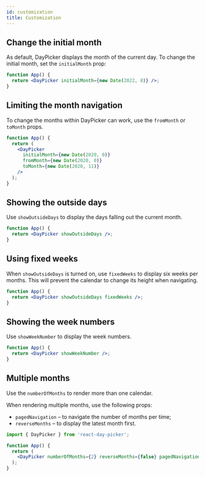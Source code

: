 ```yaml
---
id: customization
title: Customization
---
```


## Change the initial month

As default, DayPicker displays the month of the current day. To change the
initial month, set the `initialMonth` prop:

```jsx showOutput open=no
function App() {
  return <DayPicker initialMonth={new Date(2022, 8)} />;
}
```

## Limiting the month navigation

To change the months within DayPicker can work, use the `fromMonth` or `toMonth`
props.

```jsx showOutput open=no
function App() {
  return (
    <DayPicker
      initialMonth={new Date(2020, 0)}
      fromMonth={new Date(2020, 0)}
      toMonth={new Date(2020, 11)}
    />
  );
}
```

## Showing the outside days

Use `showOutsideDays` to display the days falling out the current month.

```jsx showOutput open=no
function App() {
  return <DayPicker showOutsideDays />;
}
```

## Using fixed weeks

When `showOutsideDays` is turned on, use `fixedWeeks` to display six weeks per
months. This will prevent the calendar to change its height when navigating.

```jsx showOutput open=no
function App() {
  return <DayPicker showOutsideDays fixedWeeks />;
}
```

## Showing the week numbers

Use `showWeekNumber` to display the week numbers.

```jsx showOutput open=no
function App() {
  return <DayPicker showWeekNumber />;
}
```

## Multiple months

Use the `numberOfMonths` to render more than one calendar.

When rendering multiple months, use the following props:

- `pagedNavigation` – to navigate the number of months per time;
- `reverseMonths` – to display the latest month first.

```jsx showOutput open=no
import { DayPicker } from 'react-day-picker';

function App() {
  return (
    <DayPicker numberOfMonths={2} reverseMonths={false} pagedNavigation />
  );
}
```

